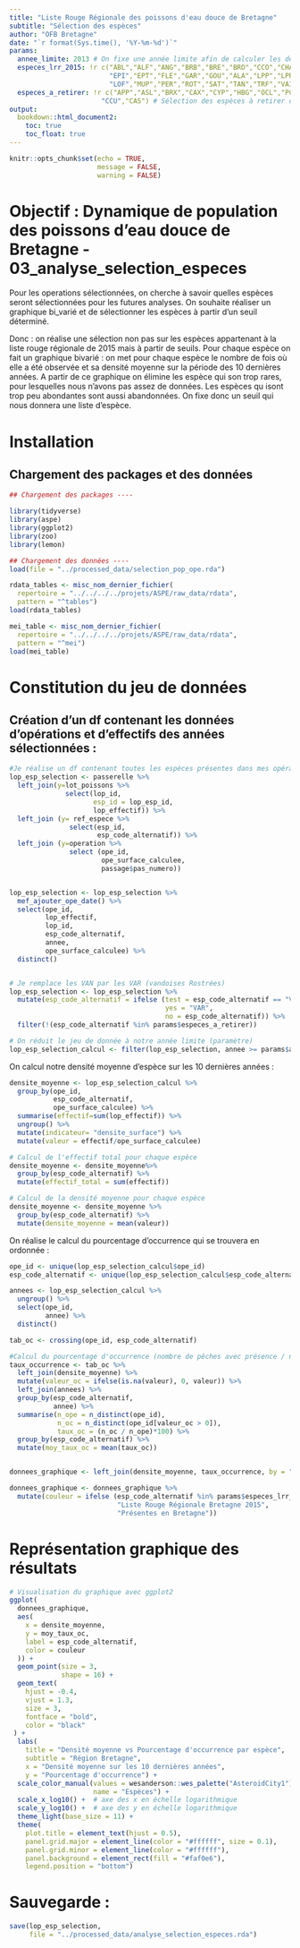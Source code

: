 ```yaml
---
title: "Liste Rouge Régionale des poissons d'eau douce de Bretagne"
subtitle: "Sélection des espèces"
author: "OFB Bretagne"
date: "`r format(Sys.time(), '%Y-%m-%d')`"
params:
  annee_limite: 2013 # On fixe une année limite afin de calculer les densités
  especes_lrr_2015: !r c("ABL","ALF","ANG","BRB","BRE","BRO","CCO","CHA","CHE",
                         "EPI","EPT","FLE","GAR","GOU","ALA","LPP","LPR","LPM",
                         "LOF","MUP","PER","ROT","SAT","TAN","TRF","VAI","VAR")
  especes_a_retirer: !r c("APP","ASL","BRX","CAX","CYP","HBG","OCL","PCC","PFL",
                       "CCU","CAS") # Sélection des espèces à retirer du jeu de données initial
output:
  bookdown::html_document2:
    toc: true
    toc_float: true
---
```


```r
knitr::opts_chunk$set(echo = TRUE,
                      message = FALSE,
                      warning = FALSE)
```

# Objectif : Dynamique de population des poissons d'eau douce de Bretagne - 03_analyse_selection_especes

Pour les operations sélectionnées, on cherche à savoir quelles espèces seront sélectionnées pour les futures analyses. On souhaite réaliser un graphique bi_varié et de sélectionner les espèces à partir d'un seuil déterminé. 

Donc : on réalise une sélection non pas sur les espèces appartenant à la liste rouge régionale de 2015 mais à partir de seuils. Pour chaque espèce on fait un graphique bivarié : on met pour chaque espèce le nombre de fois où elle a été observée et sa densité moyenne sur la période des 10 dernières années. A partir de ce graphique on élimine les espèce qui son trop rares, pour lesquelles nous n'avons pas assez de données. Les espèces qu isont trop peu abondantes sont aussi abandonnées. On fixe donc un seuil qui nous donnera une liste d'espèce. 

# Installation 

## Chargement des packages et des données 

```r
## Chargement des packages ----

library(tidyverse)
library(aspe)
library(ggplot2)
library(zoo)
library(lemon)

## Chargement des données ----
load(file = "../processed_data/selection_pop_ope.rda")

rdata_tables <- misc_nom_dernier_fichier(
  repertoire = "../../../../projets/ASPE/raw_data/rdata",
  pattern = "^tables")
load(rdata_tables)

mei_table <- misc_nom_dernier_fichier(
  repertoire = "../../../../projets/ASPE/raw_data/rdata",
  pattern = "^mei")
load(mei_table)

```

# Constitution du jeu de données

## Création d'un df contenant les données d'opérations et d'effectifs des années sélectionnées :

```r
#Je réalise un df contenant toutes les espèces présentes dans mes opérations de pêches
lop_esp_selection <- passerelle %>% 
  left_join(y=lot_poissons %>% 
              select(lop_id,
                     esp_id = lop_esp_id,
                     lop_effectif)) %>% 
  left_join (y= ref_espece %>% 
               select(esp_id,
                      esp_code_alternatif)) %>% 
  left_join (y=operation %>% 
               select (ope_id, 
                       ope_surface_calculee,
                       passage$pas_numero))


lop_esp_selection <- lop_esp_selection %>% 
  mef_ajouter_ope_date() %>% 
  select(ope_id,
         lop_effectif,
         lop_id,
         esp_code_alternatif,
         annee,
         ope_surface_calculee) %>% 
  distinct()


# Je remplace les VAN par les VAR (vandoises Rostrées)
lop_esp_selection <- lop_esp_selection %>% 
  mutate(esp_code_alternatif = ifelse (test = esp_code_alternatif == "VAN",
                                       yes = "VAR",
                                       no = esp_code_alternatif)) %>% 
  filter(!(esp_code_alternatif %in% params$especes_a_retirer))

# On réduit le jeu de donnée à notre année limite (paramètre)
lop_esp_selection_calcul <- filter(lop_esp_selection, annee >= params$annee_limite)

```

On calcul notre densité moyenne d'espèce sur les 10 dernières années :

```r

densite_moyenne <- lop_esp_selection_calcul %>% 
  group_by(ope_id,
           esp_code_alternatif,
           ope_surface_calculee) %>% 
  summarise(effectif=sum(lop_effectif)) %>% 
  ungroup() %>% 
  mutate(indicateur= "densite_surface") %>% 
  mutate(valeur = effectif/ope_surface_calculee)

# Calcul de l'effectif total pour chaque espèce
densite_moyenne <- densite_moyenne%>%
  group_by(esp_code_alternatif) %>%
  mutate(effectif_total = sum(effectif))

# Calcul de la densité moyenne pour chaque espèce
densite_moyenne <- densite_moyenne %>%
  group_by(esp_code_alternatif) %>%
  mutate(densite_moyenne = mean(valeur))
```

On réalise le calcul du pourcentage d'occurrence qui se trouvera en ordonnée : 

```r
ope_id <- unique(lop_esp_selection_calcul$ope_id)
esp_code_alternatif <- unique(lop_esp_selection_calcul$esp_code_alternatif)

annees <- lop_esp_selection_calcul %>% 
  ungroup() %>% 
  select(ope_id,
         annee) %>% 
  distinct()

tab_oc <- crossing(ope_id, esp_code_alternatif) 

#Calcul du pourcentage d'occurrence (nombre de pêches avec présence / nombre de pêches)
taux_occurrence <- tab_oc %>% 
  left_join(densite_moyenne) %>% 
  mutate(valeur_oc = ifelse(is.na(valeur), 0, valeur)) %>% 
  left_join(annees) %>% 
  group_by(esp_code_alternatif,
           annee) %>% 
  summarise(n_ope = n_distinct(ope_id),
            n_oc = n_distinct(ope_id[valeur_oc > 0]),
            taux_oc = (n_oc / n_ope)*100) %>% 
  group_by(esp_code_alternatif) %>% 
  mutate(moy_taux_oc = mean(taux_oc))


donnees_graphique <- left_join(densite_moyenne, taux_occurrence, by = "esp_code_alternatif")

donnees_graphique <- donnees_graphique %>%
  mutate(couleur = ifelse (esp_code_alternatif %in% params$especes_lrr_2015, 
                           "Liste Rouge Régionale Bretagne 2015",
                           "Présentes en Bretagne"))

```


# Représentation graphique des résultats 

```r

# Visualisation du graphique avec ggplot2
ggplot(
  donnees_graphique,
  aes(
    x = densite_moyenne,
    y = moy_taux_oc,
    label = esp_code_alternatif,
    color = couleur
  )) +
  geom_point(size = 3,
             shape = 16) +
  geom_text(
    hjust = -0.4,
    vjust = 1.3,
    size = 3,
    fontface = "bold",
    color = "black"
 ) +
  labs(
    title = "Densité moyenne vs Pourcentage d'occurrence par espèce",
    subtitle = "Région Bretagne",
    x = "Densité moyenne sur les 10 dernières années",
    y = "Pourcentage d'occurrence") +
  scale_color_manual(values = wesanderson::wes_palette("AsteroidCity1")[3:5],
                     name = "Espèces") +
  scale_x_log10() +  # axe des x en échelle logarithmique
  scale_y_log10() +  # axe des y en échelle logarithmique
  theme_light(base_size = 11) +
  theme(
    plot.title = element_text(hjust = 0.5),
    panel.grid.major = element_line(color = "#ffffff", size = 0.1),
    panel.grid.minor = element_line(color = "#ffffff"),
    panel.background = element_rect(fill = "#faf0e6"),
    legend.position = "bottom") 
```

# Sauvegarde : 
```r
save(lop_esp_selection,
     file = "../processed_data/analyse_selection_especes.rda")
```

